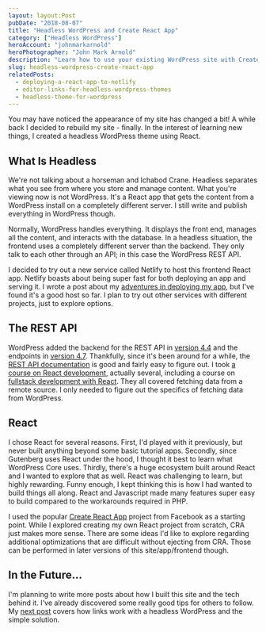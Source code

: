 ```yaml
---
layout: layout:Post
pubDate: "2018-08-07"
title: "Headless WordPress and Create React App"
category: ["Headless WordPress"]
heroAccount: "johnmarkarnold"
heroPhotographer: "John Mark Arnold"
description: "Learn how to use your existing WordPress site with Create React App using the WordPress REST API to build a front-end for your website with React."
slug: headless-wordpress-create-react-app
relatedPosts:
  - deploying-a-react-app-to-netlify
  - editor-links-for-headless-wordpress-themes
  - headless-theme-for-wordpress
---
```


You may have noticed the appearance of my site has changed a bit! A while back I decided to rebuild my site - finally. In the interest of learning new things, I created a headless WordPress theme using React.

## What Is Headless

We're not talking about a horseman and Ichabod Crane. Headless separates what you see from where you store and manage content. What you're viewing now is not WordPress. It's a React app that gets the content from a WordPress install on a completely different server. I still write and publish everything in WordPress though.

Normally, WordPress handles everything. It displays the front end, manages all the content, and interacts with the database. In a headless situation, the frontend uses a completely different server than the backend. They only talk to each other through an API; in this case the WordPress REST API.

I decided to try out a new service called Netlify to host this frontend React app. Netlify boasts about being super fast for both deploying an app and serving it. I wrote a post about my [adventures in deploying my app](/post/deploying-a-react-app-to-netlify/), but I've found it's a good host so far. I plan to try out other services with different projects, just to explore options.

## The REST API

WordPress added the backend for the REST API in [version 4.4](https://wordpress.org/news/2015/12/clifford/) and the endpoints in [version 4.7](https://wordpress.org/news/2016/12/vaughan/). Thankfully, since it's been around for a while, the [REST API documentation](https://developer.wordpress.org/rest-api/reference/) is good and fairly easy to figure out. I took [a course on React development](https://reactforbeginners.com/), actually several, including a course on [fullstack development with React](https://www.udemy.com/the-complete-react-fullstack-course/). They all covered fetching data from a remote source. I only needed to figure out the specifics of fetching data from WordPress.

## React

I chose React for several reasons. First, I'd played with it previously, but never built anything beyond some basic tutorial apps. Secondly, since Gutenberg uses React under the hood, I thought it best to learn what WordPress Core uses. Thirdly, there's a huge ecosystem built around React and I wanted to explore that as well. React was challenging to learn, but highly rewarding. Funny enough, I kept thinking this is how I had wanted to build things all along. React and Javascript made many features super easy to build compared to the workarounds required in PHP.

I used the popular [Create React App](https://github.com/facebook/create-react-app/) project from Facebook as a starting point. While I explored creating my own React project from scratch, CRA just makes more sense. There are some ideas I'd like to explore regarding additional optimizations that are difficult without ejecting from CRA. Those can be performed in later versions of this site/app/frontend though.

## In the Future...

I'm planning to write more posts about how I built this site and the tech behind it. I've already discovered some really good tips for others to follow. My [next post](/post/editor-links-for-headless-wordpress-themes/) covers how links work with a headless WordPress and the simple solution.

